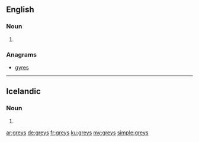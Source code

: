 ==English==

===Noun===
{{head|en|plural}}

# {{plural of|grey|lang=en}}

===Anagrams===
* [[gyres#English|gyres]]

----

==Icelandic==

===Noun===
{{is-noun form}} {{g|n}}

# {{is-inflection of|grey|indef|gen|s}}

[[ar:greys]]
[[de:greys]]
[[fr:greys]]
[[ku:greys]]
[[my:greys]]
[[simple:greys]]
